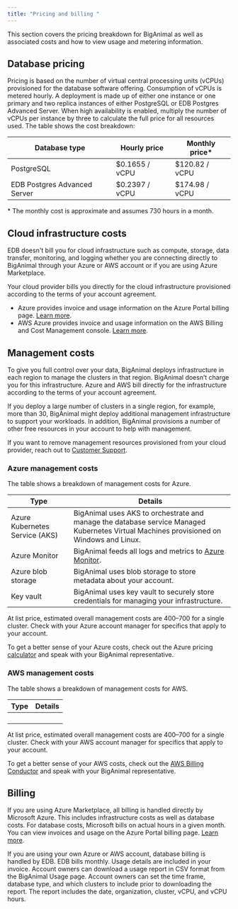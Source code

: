 ```yaml
---
title: "Pricing and billing "
---
```


This section covers the pricing breakdown for BigAnimal as well as associated costs and how to view usage and metering information. 

## Database pricing

Pricing is based on the number of virtual central processing units (vCPUs) provisioned for the database software offering. Consumption of vCPUs is metered hourly. A deployment is made up of either one instance or one primary and two replica instances of either PostgreSQL or EDB Postgres Advanced Server. When high availability is enabled, multiply the number of vCPUs per instance by three to calculate the full price for all resources used. The table shows the cost breakdown:

| Database type                | Hourly price   | Monthly price\* |
| ---------------------------- | -------------- | --------------- |
| PostgreSQL                   | $0.1655 / vCPU | $120.82 / vCPU  |
| EDB Postgres Advanced Server | $0.2397 / vCPU | $174.98 / vCPU  |

\* The monthly cost is approximate and assumes 730 hours in a month. 



## Cloud infrastructure costs

EDB doesn't bill you for cloud infrastructure such as compute, storage, data transfer, monitoring, and logging whether you are connecting directly to BigAnimal through your Azure or AWS account or if you are using Azure Marketplace.

Your cloud provider bills you directly for the cloud infrastructure provisioned according to the terms of your account agreement. 
- Azure provides invoice and usage information on the Azure Portal billing page. [Learn more](https://docs.microsoft.com/en-us/azure/cost-management-billing/).
- AWS Azure provides invoice and usage information on the AWS Billing and Cost Management console. [Learn more](https://docs.aws.amazon.com/account-billing/index.html).

## Management costs

To give you full control over your data, BigAnimal deploys infrastructure in each region to manage the clusters in that region. BigAnimal doesn’t charge you for this infrastructure. Azure and AWS bill directly for the infrastructure according to the terms of your account agreement.

If you deploy a large number of clusters in a single region, for example, more than 30, BigAnimal might deploy additional management infrastructure to support your workloads. In addition, BigAnimal provisions a number of other free resources in your account to help with management. 

If you want to remove management resources provisioned from your cloud provider, reach out to [Customer Support](../overview/06_support).


### Azure management costs
The table shows a breakdown of management costs for Azure.

| Type                           | Details                                                                                                                                               |
| ------------------------------ | ----------------------------------------------------------------------------------------------------------------------------------------------------- |
| Azure Kubernetes Service (AKS) | BigAnimal uses AKS to orchestrate and manage the database service Managed Kubernetes Virtual Machines provisioned on Windows and Linux.               |
| Azure Monitor                  | BigAnimal feeds all logs and metrics to [Azure Monitor](https://www.enterprisedb.com/docs/biganimal/latest/using_cluster/05_monitoring_and_logging/). |
| Azure blob storage             | BigAnimal uses blob storage to store metadata about your account.                                                                                     |
| Key vault                      | BigAnimal uses key vault to securely store credentials for managing your infrastructure.                                                              |

At list price, estimated overall management costs are $400–$700 for a single cluster. Check with your Azure account manager for specifics that apply to your account. 

To get a better sense of your Azure costs, check out the Azure pricing [calculator](https://azure.microsoft.com/en-us/pricing/calculator/) and speak with your BigAnimal representative. 

### AWS management costs

The table shows a breakdown of management costs for AWS.

| Type                           | Details                                                                                                                                               |
| ------------------------------ | ----------------------------------------------------------------------------------------------------------------------------------------------------- |
| | 
| |
| |
| |

At list price, estimated overall management costs are $400–$700 for a single cluster. Check with your AWS account manager for specifics that apply to your account. 

To get a better sense of your AWS costs, check out the [AWS Billing Conductor](https://docs.aws.amazon.com/billingconductor/latest/userguide/what-is-billingconductor.html) and speak with your BigAnimal representative. 

## Billing

If you are using Azure Marketplace, all billing is handled directly by Microsoft Azure. This includes infrastructure costs as well as database costs. For database costs, Microsoft bills on actual hours in a given month. You can view invoices and usage on the Azure Portal billing page. [Learn more](https://docs.microsoft.com/en-us/azure/cost-management-billing/).

If you are using your own Azure or AWS account, database billing is handled by EDB. EDB bills monthly. Usage details are included in your invoice. Account owners can download a usage report in CSV format from the BigAnimal Usage page. Account owners can set the time frame, database type, and which clusters to include prior to downloading the report. The report includes the date, organization, cluster, vCPU, and vCPU hours.


